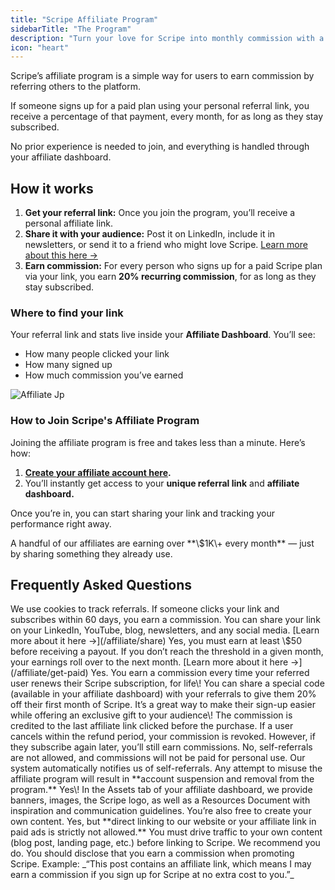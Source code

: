 ```yaml
---
title: "Scripe Affiliate Program"
sidebarTitle: "The Program"
description: "Turn your love for Scripe into monthly commission with a 1-minute setup."
icon: "heart"
---
```


Scripe’s affiliate program is a simple way for users to earn commission by referring others to the platform.

If someone signs up for a paid plan using your personal referral link, you receive a percentage of that payment, every month, for as long as they stay subscribed.

No prior experience is needed to join, and everything is handled through your affiliate dashboard.

## How it works

1. **Get your referral link:** Once you join the program, you’ll receive a personal affiliate link.
2. **Share it with your audience:** Post it on LinkedIn, include it in newsletters, or send it to a friend who might love Scripe. [Learn more about this here →](/affiliate/share)
3. **Earn commission:** For every person who signs up for a paid Scripe plan via your link, you earn **20% recurring commission**, for as long as they stay subscribed.

### Where to find your link

Your referral link and stats live inside your **Affiliate Dashboard**. You’ll see:

- How many people clicked your link
- How many signed up
- How much commission you’ve earned

![Affiliate Jp](/images/affiliate.jpg)

### How to Join Scripe's Affiliate Program

Joining the affiliate program is free and takes less than a minute. Here’s how:

1. [**Create your affiliate account here**](https://scripe.io/affiliates)**.**
2. You’ll instantly get access to your **unique referral link** and **affiliate dashboard.**

Once you’re in, you can start sharing your link and tracking your performance right away.

<Tip>
  A handful of our affiliates are earning over **\$1K\+ every month** — just by sharing something they already use.
</Tip>

## Frequently Asked Questions

<AccordionGroup>
  <Accordion title="How does Scripe track referrals?">
    We use cookies to track referrals. If someone clicks your link and subscribes within 60 days, you earn a commission.
  </Accordion>
  <Accordion title="Where can I share my affiliate link?">
    You can share your link on your LinkedIn, YouTube, blog, newsletters, and any social media. [Learn more about it here →](/affiliate/share)
  </Accordion>
  <Accordion title="Is there a minimum payout amount?">
    Yes, you must earn at least \$50 before receiving a payout. If you don’t reach the threshold in a given month, your earnings roll over to the next month. [Learn more about it here →](/affiliate/get-paid)
  </Accordion>
  <Accordion title="Do I earn commissions on renewals?">
    Yes. You earn a commission every time your referred user renews their Scripe subscription, for life\!
  </Accordion>
  <Accordion title="Can I offer discounts to my audience?">
    You can share a special code (available in your affiliate dashboard) with your referrals to give them 20% off their first month of Scripe. It’s a great way to make their sign-up easier while offering an exclusive gift to your audience\!
  </Accordion>
  <Accordion title="What happens if someone clicks multiple affiliate links before subscribing?">
    The commission is credited to the last affiliate link clicked before the purchase.
  </Accordion>
  <Accordion title="What happens if a referred user cancels their subscription?">
    If a user cancels within the refund period, your commission is revoked. However, if they subscribe again later, you’ll still earn commissions.
  </Accordion>
  <Accordion title="Can I use my own affiliate link to subscribe to Scripe?">
    No, self-referrals are not allowed, and commissions will not be paid for personal use. Our system automatically notifies us of self-referrals. Any attempt to misuse the affiliate program will result in **account suspension and removal from the program.**
  </Accordion>
  <Accordion title="Are there any marketing materials available?">
    Yes\! In the Assets tab of your affiliate dashboard, we provide banners, images, the Scripe logo, as well as a Resources Document with inspiration and communication guidelines. You’re also free to create your own content.
  </Accordion>
  <Accordion title="Can I use paid ads to promote Scripe?">
    Yes, but **direct linking to our website or your affiliate link in paid ads is strictly not allowed.** You must drive traffic to your own content (blog post, landing page, etc.) before linking to Scripe.
  </Accordion>
  <Accordion title="Do I need to disclose my affiliate links?">
    We recommend you do. You should disclose that you earn a commission when promoting Scripe. Example: _“This post contains an affiliate link, which means I may earn a commission if you sign up for Scripe at no extra cost to you.”_
  </Accordion>
</AccordionGroup>